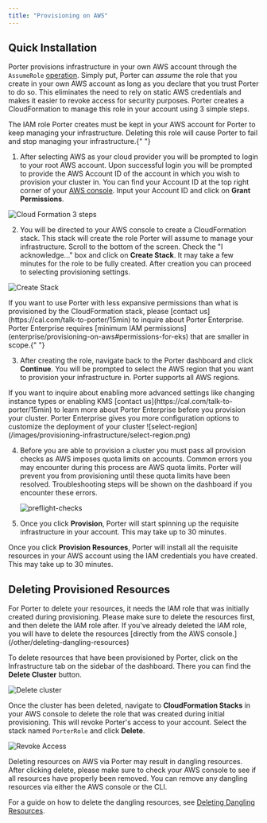 ```yaml
---
title: "Provisioning on AWS"
---
```


## Quick Installation[](#quick-installation "Direct link to heading")

Porter provisions infrastructure in your own AWS account through the `AssumeRole` [operation](https://docs.aws.amazon.com/IAM/latest/UserGuide/id_roles_use.html).
Simply put, Porter can _assume_ the role that you create in your own AWS account as long as you declare that you trust Porter to do so.
This eliminates the need to rely on static AWS credentials and makes it easier to revoke access for security purposes. Porter creates a CloudFormation to manage this role in your account using 3 simple steps.

<Info>
  The IAM role Porter creates must be kept in your AWS account for Porter to
  keep managing your infrastructure. Deleting this role will cause Porter to
  fail and stop managing your infrastructure.{" "}
</Info>

1. After selecting AWS as your cloud provider you will be prompted to login to your root AWS account. Upon successful login you will be prompted to provide the AWS Account ID of the account in which you wish to provision your cluster in.
   You can find your Account ID at the top right corner of your [AWS console](https://console.aws.amazon.com).
   Input your Account ID and click on **Grant Permissions**.

![Cloud Formation 3 steps](/images/provisioning-infrastructure/cloud-formation-3-steps.png)

2. You will be directed to your AWS console to create a CloudFormation stack. This stack will create the role Porter will assume to manage your infrastructure.
   Scroll to the bottom of the screen. Check the "I acknowledge..." box and click on **Create Stack**. It may take a few minutes for the role to be fully created. After creation you can proceed to selecting provisioning settings.

![Create Stack](/images/provisioning-infrastructure/create-stack.png)

<Info>
  If you want to use Porter with less expansive permissions than what is
  provisioned by the CloudFormation stack, please [contact
  us](https://cal.com/talk-to-porter/15min) to inquire about Porter Enterprise.
  Porter Enterprise requires [minimum IAM
  permissions](enterprise/provisioning-on-aws#permissions-for-eks) that are
  smaller in scope.{" "}
</Info>

3. After creating the role, navigate back to the Porter dashboard and click **Continue**. You will be prompted to select the AWS region that you want to provision your infrastructure in.
   Porter supports all AWS regions.

<Info>
  If you want to inquire about enabling more advanced settings like changing
  instance types or enabling KMS [contact
  us](https://cal.com/talk-to-porter/15min) to learn more about Porter
  Enterprise before you provision your cluster. Porter Enterprise gives you more
  configuration options to customize the deployment of your cluster
</Info>
![select-region](/images/provisioning-infrastructure/select-region.png)

4. Before you are able to provision a cluster you must pass all provision checks as AWS imposes quota limits on accounts. Common errors you may encounter during this process are AWS quota limits.
   Porter will prevent you from provisioning until these quota limits have
   been resolved. Troubleshooting steps will be shown on the dashboard if you
   encounter these errors.

   ![preflight-checks](/images/provisioning-infrastructure/preflight-checks.png)

5. Once you click **Provision**, Porter will start spinning up the requisite infrastructure in your account. This may take up to 30 minutes.

Once you click **Provision Resources**, Porter will install all the requisite resources in your AWS account using the IAM credentials you have created. This may take up to 30 minutes.

## Deleting Provisioned Resources[](#deleting-provisioned-resources "Direct link to heading")

<Warning>
  For Porter to delete your resources, it needs the IAM role that was initially
  created during provisioning. Please make sure to delete the resources first,
  and then delete the IAM role after. If you've already deleted the IAM role,
  you will have to delete the resources [directly from the AWS
  console.](/other/deleting-dangling-resources)
</Warning>

To delete resources that have been provisioned by Porter, click on the Infrastructure tab on the sidebar of the dashboard. There you can find the **Delete Cluster** button.

![Delete cluster](/images/provisioning-infrastructure/delete-cluster.png)

Once the cluster has been deleted, navigate to **CloudFormation Stacks** in your AWS console to delete the role that was created during initial provisioning. This will revoke Porter's access to your account.
Select the stack named `PorterRole` and click **Delete**.

![Revoke Access](/images/provisioning-infrastructure/revoke-access.png)

<Warning>
  Deleting resources on AWS via Porter may result in dangling resources. After
  clicking delete, please make sure to check your AWS console to see if all
  resources have properly been removed. You can remove any dangling resources
  via either the AWS console or the CLI.
</Warning>

For a guide on how to delete the dangling resources, see [Deleting Dangling Resources](/other/deleting-dangling-resources).
